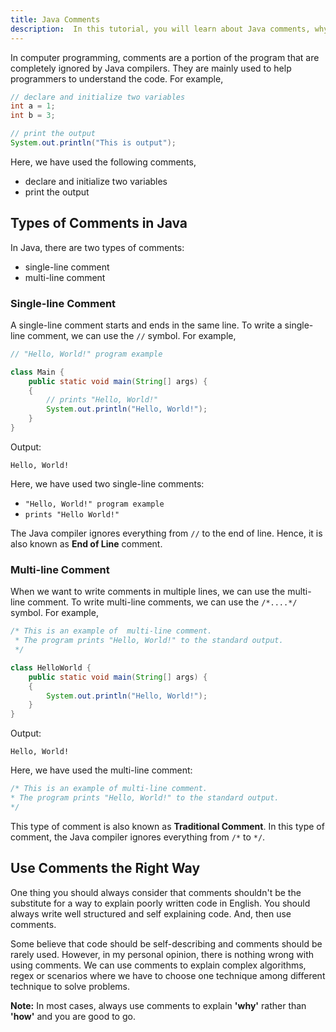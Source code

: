 ```yaml
---
title: Java Comments
description:  In this tutorial, you will learn about Java comments, why we use them, and how to use comments in right way.
---
```



In computer programming, comments are a portion of the program that are completely ignored by Java compilers. They are mainly used to help programmers to understand the code. For example,

```java
// declare and initialize two variables
int a = 1;
int b = 3;

// print the output
System.out.println("This is output");
```
Here, we have used the following comments,

- declare and initialize two variables
- print the output

## Types of Comments in Java

In Java, there are two types of comments:

- single-line comment
- multi-line comment

### Single-line Comment

A single-line comment starts and ends in the same line. To write a single-line comment, we can use the `//` symbol. For example,

```java
// "Hello, World!" program example

class Main {
    public static void main(String[] args) {
    {
        // prints "Hello, World!"
        System.out.println("Hello, World!");
    }
}
```
Output:

```plaintext
Hello, World!
```
Here, we have used two single-line comments:

- `"Hello, World!" program example`
- `prints "Hello World!"`

The Java compiler ignores everything from `//` to the end of line. Hence, it is also known as **End of Line** comment.

### Multi-line Comment

When we want to write comments in multiple lines, we can use the multi-line comment. To write multi-line comments, we can use the `/*....*/` symbol. For example,

```java
/* This is an example of  multi-line comment.
 * The program prints "Hello, World!" to the standard output.
 */

class HelloWorld {
    public static void main(String[] args) {
    {
        System.out.println("Hello, World!");
    }
}
```
Output:

```plaintext
Hello, World!
```
Here, we have used the multi-line comment:

```java
/* This is an example of multi-line comment.
* The program prints "Hello, World!" to the standard output.
*/
```
This type of comment is also known as **Traditional Comment**. In this type of comment, the Java compiler ignores everything from `/*` to `*/`.

## Use Comments the Right Way

One thing you should always consider that comments shouldn't be the substitute for a way to explain poorly written code in English. You should always write well structured and self explaining code. And, then use comments.

Some believe that code should be self-describing and comments should be rarely used. However, in my personal opinion, there is nothing wrong with using comments. We can use comments to explain complex algorithms, regex or scenarios where we have to choose one technique among different technique to solve problems.

<Callout>

**Note:** In most cases, always use comments to explain **'why'** rather than **'how'** and you are good to go.

</Callout>

